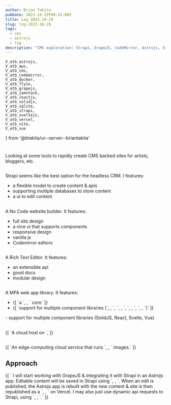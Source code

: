 ```yaml
---
author: Brian Takita
pubDate: 2023-10-29T08:31:00Z
title: Log 2023-10-29
slug: log-2023-10-29
tags:
  - cms
  - astrojs
  - log
description: "CMS exploration: Strapi, GrapeJS, CodeMirror, Astrojs, Vite, Vercel, Fly.io"
---
```

	V_atb_astrojs,
	V_atb_aws,
	V_atb_cms,
	V_atb_codemirror,
	V_atb_docker,
	V_atb_flyio,
	V_atb_grapejs,
	V_atb_jamstack,
	V_atb_reactjs,
	V_atb_solidjs,
	V_atb_sqlite,
	V_atb_strapi,
	V_atb_sveltejs,
	V_atb_vercel,
	V_atb_vite,
	V_atb_vue
} from '@btakita/ui--server--briantakita'

<h1>
	<Van dom={V_atb_cms({ ctx })}/>
</h1>

Looking at some tools to rapidly create CMS backed sites for artists, bloggers, etc.

<h2>
	<Van dom={V_atb_strapi({ ctx })}/>
</h2>

Strapi seems like the best option for the headless CRM. I features:

- a flexible model to create content & apis
- supporting multiple databases to store content
- a ui to edit content

<h2>
	<Van dom={V_atb_grapejs({ ctx })}/>
</h2>

A No Code website builder. It features:

- full site design
- a nice ui that supports components
- responsive design
- vanilla js
- Codemirror editors

<h2>
	<Van dom={V_atb_codemirror({ ctx })}/>
</h2>

A Rich Text Editor. It features:

- an extensible api
- good docs
- modular design

<h2>
	<Van dom={V_atb_astrojs({ ctx })}/>
</h2>

A MPA web app library. It features:
<ul>
	<li>{[
		`a `,
		<Van dom={V_atb_vite({ ctx })}/>,
		` core`
	]}</li>
	<li>{[
		`support for multiple component libraries (`,
		<Van dom={V_atb_solidjs({ ctx })}/>,
		`, `,
		<Van dom={V_atb_reactjs({ ctx })}/>,
		`, `,
		<Van dom={V_atb_sveltejs({ ctx })}/>,
		`, `,
		<Van dom={V_atb_vue({ ctx })}/>,
		`)`
	]}</li>
</ul>
- support for multiple component libraries (SolidJS, React, Svelte, Vue)

<h2>
	<Van dom={V_atb_vercel({ ctx })}/>
</h2>
<p>
	{[
		`A cloud host on `,
		<Van dom={V_atb_aws({ ctx })}/>
	]}
</p>

<h2>
	<Van dom={V_atb_flyio({ ctx })}/>
</h2>
<p>
	{[
		`An edge-computing cloud service that runs `,
		<Van dom={V_atb_docker({ ctx })}/>,
		` images.`
	]}
</p>

## Approach

<p>
	{[
		`	I will start working with GrapeJS & integrating it with Strapi in an Astrojs app. Editable content will be
		saved in Strapi using `,
		<Van dom={V_atb_sqlite({ ctx })}/>,
		`. When an edit is published, the Astrojs app is rebuilt with the new content & site is then republished as a `,
		<Van dom={V_atb_jamstack({ ctx })}/>,
		` on Vercel. I may also just use dynamic api requests to Strapi, using `,
		<Van dom={
			V_atb({ ctx, innerText: 'sqlite on Fly.io', href: 'https://fly.io/blog/all-in-on-sqlite-litestream/' })
		}/>,
		`.`
	]}
</p>
